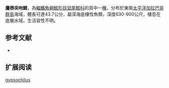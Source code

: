 {{Speciesbox
| name = 鷹唇突吻鱈
| status = NE
| status_system = iucn3.1
| trend = unknow
| genus = Coryphaenoides
| species = gypsochilus
| authority = [[Iwamoto_&_McCosker|Iwamoto & McCosker]], 2001
| synonyms = 
}}
'''鷹唇突吻鱈'''，為[[輻鰭魚綱|輻鰭魚綱]][[鱈形目|鱈形目]][[鼠尾鱈科|鼠尾鱈科]]的其中一[[種|種]]，分布於東南[[太平洋|太平洋]][[加拉巴哥群島|加拉巴哥群島]]海域，體長可達43.7公分，屬深海底棲性魚類，深度630-900公尺，棲息在底層水域，生活習性不明。

==参考文献==
*{{FishBase_species|genus=Coryphaenoides|species=gypsochilus|year=2015|month=12}}

== 扩展阅读 ==
{{refbegin}}
{{wikispecies-inline|Coryphaenoides gypsochilus|鷹唇突吻鱈}}
{{refend}}
{{Taxonbar|from=Q2298619}}

[[Category:突吻鱈屬|gypsochilus]]


{{鱈形目小作品}}